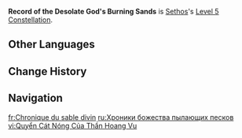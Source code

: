 {{Constellation Infobox
|image         = Constellation Record of the Desolate God's Burning Sands.png
|character     = Sethos
|level         = 5
|description   = Increases the Level of [[Secret Rite: Twilight Shadowpiercer]] by 3.<br>Maximum upgrade level is 15.
|scale_att1    = 
|scale_att2    = 
|utility1      = Talent Level Increase
|utility2      = Elemental Burst Level Increase
}}
'''Record of the Desolate God's Burning Sands''' is [[Sethos]]'s [[Level 5 Constellation]].
<!--
==Gameplay Notes==
--><!--
==Preview==
{Preview
|file = Record of the Desolate God's Burning Sands Preview
}
-->
==Other Languages==
{{Other Languages
|en       = Record of the Desolate God's Burning Sands
|zhs      = 荒神烈沙录
|zhs_rm   = Huāngshén Lièshā Lù
|zht      = 荒神烈沙錄
|zht_rm   = Huāngshén Lièshā Lù
|zh_tl    = 
|ja       = 荒神烈砂のエピグラフ
|ja_rm    = Koujin Ressa no Epigurafu{{Assumed}}
|ja_tl    = 
|ko       = 황량한 신과 모래의 기록
|ko_rm    = 
|ko_tl    = 
|es       = Anales de las arenas ardientes del dios desolado
|es_tl    = Annals of the Desolate God's Burning Sands
|fr       = Chronique du sable divin
|fr_tl    = Chronicle of the Divine Sand
|ru       = Хроники божества пылающих песков
|ru_tl    = Chronicles of the God of Burning Sands
|th       = Record of the Desolate God's Burning Sands
|vi       = Quyển Cát Nóng Của Thần Hoang Vu
|vi_tl    = 
|de       = Aufzeichnungen des trostlosen Gottes brennender Sande
|de_tl    = Records of the Desolate God's Burning Sands
|id       = Record of the Desolate God's Burning Sands
|pt       = Registro das Areias Ardentes Solitárias
|pt_tl    = 
|tr       = Yalnız Tanrının Yakan Kum Günlükleri
|tr_tl    = 
|it       = Cronache divine delle sabbie roventi
|it_tl    = 
}}

==Change History==
{{Change History|4.7}}

==Navigation==
{{Talent Navbox|Sethos}}

[[fr:Chronique du sable divin]]
[[ru:Хроники божества пылающих песков]]
[[vi:Quyển Cát Nóng Của Thần Hoang Vu]]